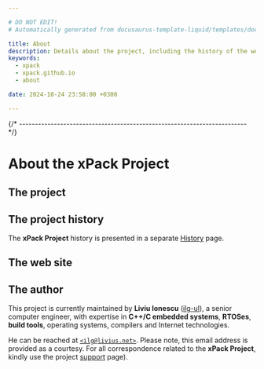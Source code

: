 ```yaml
---

# DO NOT EDIT!
# Automatically generated from docusaurus-template-liquid/templates/docusaurus.

title: About
description: Details about the project, including the history of the website and details about the author.
keywords:
  - xpack
  - xpack.github.io
  - about

date: 2024-10-24 23:58:00 +0300

---
```





{/* ------------------------------------------------------------------------ */}

# About the xPack Project

## The project


<CustomAbout />


## The project history

The **xPack Project** history is presented
in a separate [History](/docs/project/history/) page.

## The web site

<Website/>

## The author

This project is currently maintained by **Liviu Ionescu**
([ilg-ul](https://github.com/ilg-ul)),
a senior computer engineer, with expertise in **C++/C embedded systems**,
**RTOSes**, **build tools**, operating systems, compilers
and Internet technologies.


He can be reached at [`<ilg@livius.net>`](mailto:ilg@livius.net).
Please note, this email address is provided as a courtesy.
For all correspondence related to
the **xPack Project**,
kindly use the project [support](/docs/support/) page).
